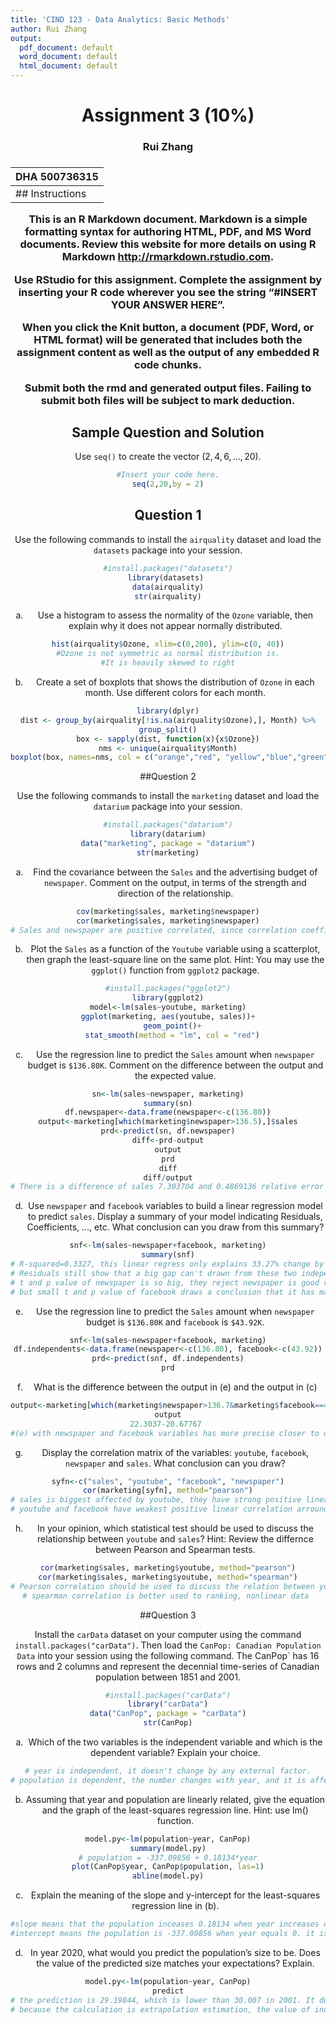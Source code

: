 ```yaml
---
title: 'CIND 123 - Data Analytics: Basic Methods'
author: Rui Zhang
output:
  pdf_document: default
  word_document: default
  html_document: default
---
```

<center> <h1> Assignment 3 (10%) </h1> </center>
<center>  <h3> Rui Zhang </h2> </center>
<center> <h3> DHA 500736315 </h2> </center>
---
## Instructions 

This is an R Markdown document. Markdown is a simple formatting syntax for authoring HTML, PDF, and MS Word documents. Review this website for more details on using R Markdown <http://rmarkdown.rstudio.com>.

Use RStudio for this assignment. Complete the assignment by inserting your R code wherever you see the string "#INSERT YOUR ANSWER HERE".

When you click the **Knit** button, a document (PDF, Word, or HTML format) will be generated that includes both the assignment content as well as the output of any embedded R code chunks.

Submit **both**  the rmd and generated output files. Failing to submit both files will be subject to mark deduction.

## Sample Question and Solution

Use `seq()` to create the vector $(2,4,6,\ldots,20)$.

```r
#Insert your code here.
seq(2,20,by = 2)
```


## Question 1

Use the following commands to install the `airquality` dataset and load the `datasets` package into your session.
```r
#install.packages("datasets")
library(datasets) 
data(airquality)
str(airquality)
```


a) Use a histogram to assess the normality of the `Ozone` variable, then explain why it does not appear normally distributed.
```r
hist(airquality$Ozone, xlim=c(0,200), ylim=c(0, 40))
#Ozone is not symmetric as normal distribution is.
#It is heavily skewed to right
```

b) Create a set of boxplots that shows the distribution of `Ozone` in each month. 
Use different colors for each month.
```r
library(dplyr)
dist <- group_by(airquality[!is.na(airquality$Ozone),], Month) %>%
group_split()
box <- sapply(dist, function(x){x$Ozone})
nms <- unique(airquality$Month)
boxplot(box, names=nms, col = c("orange","red", "yellow","blue","green"), xlab="Month", ylab="Ozone")
```



##Question 2

Use the following commands to install the `marketing` dataset and load the `datarium` package into your session.
```r
#install.packages("datarium")
library(datarium)
data("marketing", package = "datarium")
str(marketing)
```

a)  Find the covariance between the `Sales` and the advertising budget of `newspaper`. Comment on the output, in terms of the strength and direction of the relationship.
```r
cov(marketing$sales, marketing$newspaper)
cor(marketing$sales, marketing$newspaper)
# Sales and newspaper are positive correlated, since correlation coefficient is 0.228, they have weak correlation
```

b) Plot the `Sales` as a function of the `Youtube` variable using a scatterplot, then graph the least-square line on the same plot. 
Hint: You may use the `ggplot()` function from `ggplot2` package. 

```r
#install.packages("ggplot2")
library(ggplot2)
model<-lm(sales~youtube, marketing)
ggplot(marketing, aes(youtube, sales))+
  geom_point()+
  stat_smooth(method = "lm", col = "red")
```

c) Use the regression line to predict the `Sales` amount when `newspaper` budget is `$136.80K`. Comment on the difference between the output and the expected value. 
```r
sn<-lm(sales~newspaper, marketing)
summary(sn)
df.newspaper<-data.frame(newspaper<-c(136.80))
output<-marketing[which(marketing$newspaper>136.5),]$sales
prd<-predict(sn, df.newspaper)
diff<-prd-output
output
prd
diff
diff/output
# There is a difference of sales 7.303704 and 0.4869136 relative error between the output and the expected value. newspaper doesn't give good estimation of sales. The t value 3.30 and p value 0.00115 of newspaper also explains that sales have little linear correlation with newspaper
```

d) Use `newspaper` and `facebook` variables to build a linear regression model to predict `sales`. Display a summary of your model indicating Residuals, Coefficients, ..., etc. What conclusion can you draw from this summary?
```r
snf<-lm(sales~newspaper+facebook, marketing)
summary(snf)
# R-squared=0.3327, this linear regress only explains 33.27% change by independent newspaper and facebook
# Residuals still show that a big gap can't drawn from these two independent varibles.
# t and p value of newspaper is so big, they reject newspaper is good varible to estimate sales
# but small t and p value of facebook draws a conclusion that it has majour influence on sales and contributes the main change of sales
```

e) Use the regression line to predict the `Sales` amount when `newspaper` budget is `$136.80K` and `facebook` is `$43.92K`.
```r
snf<-lm(sales~newspaper+facebook, marketing)
df.independents<-data.frame(newspaper<-c(136.80), facebook<-c(43.92))
prd<-predict(snf, df.independents)
prd
```

f) What is the difference between the output in (e) and the output in (c)
```r
output<-marketing[which(marketing$newspaper>136.7&marketing$facebook==43.92),]$sales
output
22.3037-20.67767 
#(e) with newspaper and facebook variables has more precise closer to observed sale, 15, than (c)'s. The different 1.62603 between (e) and (c) is contributed by facebook variable to predict the observed one more accurately
```

g) Display the correlation matrix of the variables: `youtube`, `facebook`, `newspaper` and `sales`. What conclusion can you draw?
```r
syfn<-c("sales", "youtube", "facebook", "newspaper")
cor(marketing[syfn], method="pearson")
# sales is biggest affected by youtube, they have strong positive linear correlation
# youtube and facebook have weakest positive linear correlation arround 0.05480866
```

h) In your opinion, which statistical test should be used to discuss the relationship between `youtube` and `sales`?
Hint:  Review the differnce between Pearson and Spearman tests.
```r
cor(marketing$sales, marketing$youtube, method="pearson")
cor(marketing$sales, marketing$youtube, method="spearman")
# Pearson correlation should be used to discuss the relation between youtube and sales, because the data from youtube and sales are continuous numeric and linear data.
# spearman correlation is better used to ranking, nonlinear data 
```


##Question 3

Install the `carData` dataset on your computer using the command `install.packages("carData")`. Then load the `CanPop: Canadian Population Data` into your session using the following command.  The CanPop` has 16 rows and 2 columns and represent the decennial time-series of Canadian population between 1851 and 2001.
```r
#install.packages("carData")
library("carData")
data("CanPop", package = "carData")
str(CanPop)
```

a) Which of the two variables is the independent variable and which is the dependent variable? Explain your choice.
```r
# year is independent, it doesn't change by any external factor.
# population is dependent, the number changes with year, and it is affected by many factors like year.
```

b) Assuming that year and population are linearly related, give the equation and the graph of the least-squares regression line.
Hint: use lm() function.
```r
model.py<-lm(population~year, CanPop)
summary(model.py)
# population = -337.09856 + 0.18134*year
plot(CanPop$year, CanPop$population, las=1)
abline(model.py)

```

c) Explain the meaning of the slope and y-intercept for the least-squares regression line in (b).
```r
#slope means that the population inceases 0.18134 when year increases one, population increasing rate is 0.18134 by year
#intercept means the population is -337.09856 when year equals 0. it is not correct, population can't be zero, that mean the prediction may not right if the predictiing data range is beyond sample data range
```

d) In year 2020, what would you predict the population's size to be.  Does the value of the predicted size matches your expectations? Explain.
```r
model.py<-lm(population~year, CanPop)
predict
# the prediction is 29.19844, which is lower than 30.007 in 2001. It doesn't match my expectation,
# because the calculation is extrapolation estimation, the value of independent variable is far from sample data. That is why the regression line fails, the range of independent variable doesn't cover the required value which is applied to prediction future value

```
